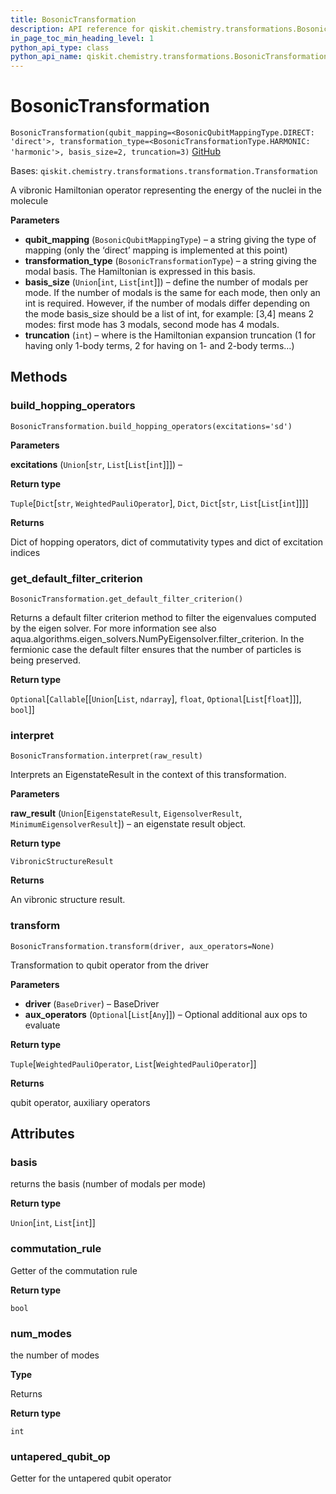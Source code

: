 ```yaml
---
title: BosonicTransformation
description: API reference for qiskit.chemistry.transformations.BosonicTransformation
in_page_toc_min_heading_level: 1
python_api_type: class
python_api_name: qiskit.chemistry.transformations.BosonicTransformation
---
```


# BosonicTransformation

<span id="qiskit.chemistry.transformations.BosonicTransformation" />

`BosonicTransformation(qubit_mapping=<BosonicQubitMappingType.DIRECT: 'direct'>, transformation_type=<BosonicTransformationType.HARMONIC: 'harmonic'>, basis_size=2, truncation=3)` [GitHub](https://github.com/qiskit-community/qiskit-aqua/tree/stable/0.9/qiskit/chemistry/transformations/bosonic_transformation.py "view source code")

Bases: `qiskit.chemistry.transformations.transformation.Transformation`

A vibronic Hamiltonian operator representing the energy of the nuclei in the molecule

**Parameters**

*   **qubit\_mapping** (`BosonicQubitMappingType`) – a string giving the type of mapping (only the ‘direct’ mapping is implemented at this point)
*   **transformation\_type** (`BosonicTransformationType`) – a string giving the modal basis. The Hamiltonian is expressed in this basis.
*   **basis\_size** (`Union`\[`int`, `List`\[`int`]]) – define the number of modals per mode. If the number of modals is the same for each mode, then only an int is required. However, if the number of modals differ depending on the mode basis\_size should be a list of int, for example: \[3,4] means 2 modes: first mode has 3 modals, second mode has 4 modals.
*   **truncation** (`int`) – where is the Hamiltonian expansion truncation (1 for having only 1-body terms, 2 for having on 1- and 2-body terms…)

## Methods

### build\_hopping\_operators

<span id="qiskit.chemistry.transformations.BosonicTransformation.build_hopping_operators" />

`BosonicTransformation.build_hopping_operators(excitations='sd')`

**Parameters**

**excitations** (`Union`\[`str`, `List`\[`List`\[`int`]]]) –

**Return type**

`Tuple`\[`Dict`\[`str`, `WeightedPauliOperator`], `Dict`, `Dict`\[`str`, `List`\[`List`\[`int`]]]]

**Returns**

Dict of hopping operators, dict of commutativity types and dict of excitation indices

### get\_default\_filter\_criterion

<span id="qiskit.chemistry.transformations.BosonicTransformation.get_default_filter_criterion" />

`BosonicTransformation.get_default_filter_criterion()`

Returns a default filter criterion method to filter the eigenvalues computed by the eigen solver. For more information see also aqua.algorithms.eigen\_solvers.NumPyEigensolver.filter\_criterion. In the fermionic case the default filter ensures that the number of particles is being preserved.

**Return type**

`Optional`\[`Callable`\[\[`Union`\[`List`, `ndarray`], `float`, `Optional`\[`List`\[`float`]]], `bool`]]

### interpret

<span id="qiskit.chemistry.transformations.BosonicTransformation.interpret" />

`BosonicTransformation.interpret(raw_result)`

Interprets an EigenstateResult in the context of this transformation.

**Parameters**

**raw\_result** (`Union`\[`EigenstateResult`, `EigensolverResult`, `MinimumEigensolverResult`]) – an eigenstate result object.

**Return type**

`VibronicStructureResult`

**Returns**

An vibronic structure result.

### transform

<span id="qiskit.chemistry.transformations.BosonicTransformation.transform" />

`BosonicTransformation.transform(driver, aux_operators=None)`

Transformation to qubit operator from the driver

**Parameters**

*   **driver** (`BaseDriver`) – BaseDriver
*   **aux\_operators** (`Optional`\[`List`\[`Any`]]) – Optional additional aux ops to evaluate

**Return type**

`Tuple`\[`WeightedPauliOperator`, `List`\[`WeightedPauliOperator`]]

**Returns**

qubit operator, auxiliary operators

## Attributes

<span id="qiskit.chemistry.transformations.BosonicTransformation.basis" />

### basis

returns the basis (number of modals per mode)

**Return type**

`Union`\[`int`, `List`\[`int`]]

<span id="qiskit.chemistry.transformations.BosonicTransformation.commutation_rule" />

### commutation\_rule

Getter of the commutation rule

**Return type**

`bool`

<span id="qiskit.chemistry.transformations.BosonicTransformation.num_modes" />

### num\_modes

the number of modes

**Type**

Returns

**Return type**

`int`

<span id="qiskit.chemistry.transformations.BosonicTransformation.untapered_qubit_op" />

### untapered\_qubit\_op

Getter for the untapered qubit operator


